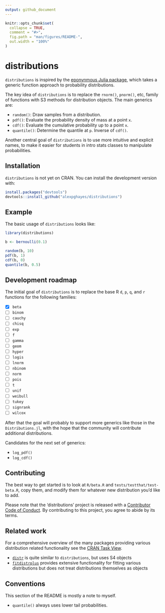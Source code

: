 ```yaml
---
output: github_document
---
```


<!-- README.md is generated from README.Rmd. Please edit that file -->

```r
knitr::opts_chunk$set(
  collapse = TRUE,
  comment = "#>",
  fig.path = "man/figures/README-",
  out.width = "100%"
)
```
# distributions

<!-- badges: start -->
<!-- badges: end -->

`distributions` is inspired by the [eponynmous Julia package](https://github.com/JuliaStats/Distributions.jl), which takes a generic function approach to probability distributions.

The key idea of `distributions` is to replace the `rnorm()`, `pnorm()`, etc, family of functions with S3 methods for distribution objects. The main generics are:

- `random()`: Draw samples from a distribution.
- `pdf()`: Evaluate the probability density of mass at a point `x`.
- `cdf()`: Evaluate the cumulative probability up to a point `x`.
- `quantile()`: Determine the quantile at `p`. Inverse of `cdf()`.

Another central goal of `distributions` is to use more intuitive and explicit names, to make it easier for students in intro stats classes to manipulate probabilities.

## Installation

`distributions` is not yet on CRAN. You can install the development version with:

``` r
install.packages("devtools")
devtools::install_github("alexpghayes/distributions")
```

## Example

The basic usage of `distributions` looks like:

```r
library(distributions)

b <- bernoulli(0.1)

random(b, 10)
pdf(b, 1)
cdf(b, 0)
quantile(b, 0.5)
```

## Development roadmap

The initial goal of `distributions` is to replace the base R `d`, `p`, `q`, and `r` functions for the following families:

- [x] `beta`
- [ ] `binom`
- [ ] `cauchy`
- [ ] `chisq`
- [ ] `exp`
- [ ] `f`
- [ ] `gamma`
- [ ] `geom`
- [ ] `hyper`
- [ ] `logis`
- [ ] `lnorm`
- [ ] `nbinom`
- [ ] `norm`
- [ ] `pois`
- [ ] `t`
- [ ] `unif`
- [ ] `weibull`
- [ ] `tukey`
- [ ] `signrank`
- [ ] `wilcox`

After that the goal will probably to support more generics like those in the `Distributions.jl`, with the hope that the community will contribute additional distributions.

Candidates for the next set of generics:

- `log_pdf()`
- `log_cdf()`

## Contributing

The best way to get started is to look at `R/beta.R` and `tests/testthat/test-beta.R`, copy them, and modify them for whatever new distribution you'd like to add.

Please note that the 'distributions' project is released with a
[Contributor Code of Conduct](.github/CODE_OF_CONDUCT.md).
By contributing to this project, you agree to abide by its terms.

## Related work

For a comprehensive overview of the many packages providing various distribution related functionality see the [CRAN Task View](https://cran.r-project.org/web/views/Distributions.html).

- [`distr`](http://distr.r-forge.r-project.org/) is quite similar to `distributions`, but uses S4 objects
- [`fitdistrplus`](https://cran.r-project.org/web/packages/fitdistrplus/index.html) provides extensive functionality for fitting various distributions but does not treat distributions themselves as objects


## Conventions

This section of the README is mostly a note to myself.

- `quantile()` always uses lower tail probabilities.
